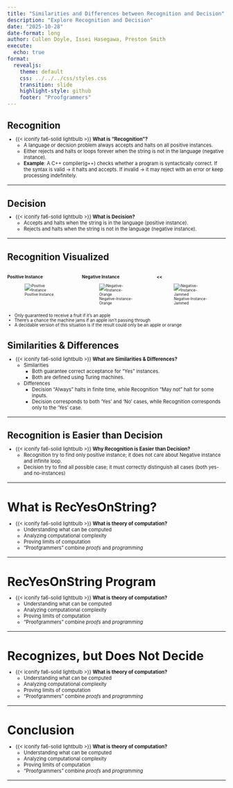 ```yaml
---
title: "Similarities and Differences between Recognition and Decision"
description: "Explore Recognition and Decision"
date: "2025-10-28"
date-format: long
author: Cullen Doyle, Issei Hasegawa, Preston Smith
execute:
  echo: true
format:
  revealjs:
    theme: default
    css: ../../../css/styles.css
    transition: slide
    highlight-style: github
    footer: "Proofgrammers"
---
```


## Recognition

::: {.fragment style="margin-top: -0.5em; font-size: 0.8em;"} 
- {{< iconify fa6-solid lightbulb >}} **What is "Recognition"?**
    - A language or decision problem always accepts and halts on all positive instances.
    - Either rejects and halts or loops forever when the string is not in
      the language (negative instance).
    - **Example**: A C++ compiler(g++) checks whether a program is syntactically
      correct. If the syntax is valid → it halts and accepts. If invalid →
      it may reject with an error or keep processing indefinitely.
:::

---

## Decision

::: {.fragment style="margin-top: -0.5em; font-size: 0.8em;"} 
- {{< iconify fa6-solid lightbulb >}} **What is Decision?**
    - Accepts and halts when the string is in the
      language (positive instance).
    - Rejects and halts when the string is not in the
      language (negative instance).
:::

---

## Recognition Visualized

::: {.fragment style="margin-top: -0.5em; font-size: 0.6em;"} 

::: {.columns}

::: {.column width="33%"}
### Positive Instance

![Positive Instance](../teamfour/Artboard%201.webp)
:::

::: {.column width="33%"}

### Negative Instance

![Negative-Instance-Orange](../teamfour/Neg_instance.webp)
:::

::: {.column width="33%"}

### <<

![Negative-Instance-Jammed](../teamfour/Jammed_Instance.webp)
:::


:::

:::

::: {.fragment .fade .boxed-content style="margin-top: 0.25em; font-size: 0.70em;"}

- Only guaranteed to receive a fruit if it's an apple
- There's a chance the machine jams if an apple isn't passing through
- A decidable version of this situation is if the result could only be an apple or orange

:::

## Similarities & Differences

::: {.fragment style="margin-top: -0.5em; font-size: 0.8em;"} 
- {{< iconify fa6-solid lightbulb >}} **What are Similarities & Differences?**
    - Similarities
      - Both guarantee correct acceptance for “Yes” instances.
      - Both are defined using Turing machines.

    - Differences
      - Decision "Always" halts in finite time, while Recognition
        "May not" halt for some inputs.
      - Decision corresponds to both ‘Yes’ and ‘No’ cases, while Recognition
        corresponds only to the ‘Yes’ case.
:::

---

## Recognition is Easier than Decision

::: {.fragment style="margin-top: -0.5em; font-size: 0.8em;"} 
- {{< iconify fa6-solid lightbulb >}} **Why Recognition is Easier than Decision?**
    - Recognition try to find only positive instance; it does not care about 
      Negative instance and infinite loop. 
    - Decision try to find all possible case; it must correctly distinguish
      all cases (both yes- and no-instances)
:::

---

# What is RecYesOnString?

::: {.fragment style="margin-top: -0.5em; font-size: 0.8em;"} 
- {{< iconify fa6-solid lightbulb >}} **What is theory of computation?**
    - Understanding what can be computed
    - Analyzing computational complexity
    - Proving limits of computation
    - "Proofgrammers" combine *proofs* and *programming*
:::

---

# RecYesOnString Program

::: {.fragment style="margin-top: -0.5em; font-size: 0.8em;"} 
- {{< iconify fa6-solid lightbulb >}} **What is theory of computation?**
    - Understanding what can be computed
    - Analyzing computational complexity
    - Proving limits of computation
    - "Proofgrammers" combine *proofs* and *programming*
:::

---

# Recognizes, but Does Not Decide

::: {.fragment style="margin-top: -0.5em; font-size: 0.8em;"} 
- {{< iconify fa6-solid lightbulb >}} **What is theory of computation?**
    - Understanding what can be computed
    - Analyzing computational complexity
    - Proving limits of computation
    - "Proofgrammers" combine *proofs* and *programming*
:::

---

# Conclusion

::: {.fragment style="margin-top: -0.5em; font-size: 0.8em;"} 
- {{< iconify fa6-solid lightbulb >}} **What is theory of computation?**
    - Understanding what can be computed
    - Analyzing computational complexity
    - Proving limits of computation
    - "Proofgrammers" combine *proofs* and *programming*
:::

---